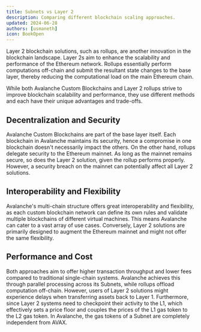 ```yaml
---
title: Subnets vs Layer 2
description: Comparing different blockchain scaling approaches.
updated: 2024-06-28
authors: [usmaneth]
icon: BookOpen
---
```


Layer 2 blockchain solutions, such as rollups, are another innovation in the blockchain landscape. Layer 2s aim to enhance the scalability and performance of the Ethereum network. Rollups essentially perform computations off-chain and submit the resultant state changes to the base layer, thereby reducing the computational load on the main Ethereum chain.

While both Avalanche Custom Blockchains and Layer 2 rollups strive to improve blockchain scalability and performance, they use different methods and each have their unique advantages and trade-offs. 

## Decentralization and Security

Avalanche Custom Blockchains are part of the base layer itself. Each blockchain in Avalanche maintains its security, hence a compromise in one blockchain doesn't necessarily impact the others. On the other hand, rollups delegate security to the Ethereum mainnet. As long as the mainnet remains secure, so does the Layer 2 solution, given the rollup performs properly. However, a security breach on the mainnet can potentially affect all Layer 2 solutions.

## Interoperability and Flexibility

Avalanche's multi-chain structure offers great interoperability and flexibility, as each custom blockchain network can define its own rules and validate multiple blockchains of different virtual machines. This means Avalanche can cater to a vast array of use cases. Conversely, Layer 2 solutions are primarily designed to augment the Ethereum mainnet and might not offer the same flexibility.

## Performance and Cost

Both approaches aim to offer higher transaction throughput and lower fees compared to traditional single-chain systems. Avalanche achieves this through parallel processing across its Subnets, while rollups offload computation off-chain. However, users of Layer 2 solutions might experience delays when transferring assets back to Layer 1. Furthermore, since Layer 2 systems need to checkpoint their activity to the L1, which effectively sets a price floor and couples the prices of the L1 gas token to the L2 gas token. In Avalanche, the gas tokens of a Subnet are completely independent from AVAX.
